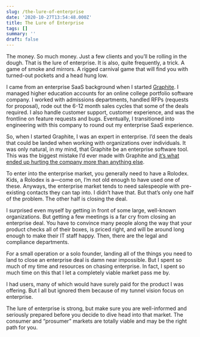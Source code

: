 ```yaml
---
slug: /the-lure-of-enterprise
date: '2020-10-27T13:54:48.000Z'
title: The Lure of Enterprise
tags: []
summary: ''
draft: false
---
```

The money. So much money. Just a few clients and you’ll be rolling in the dough. That is the lure of enterprise. It is also, quite frequently, a trick. A game of smoke and mirrors. A rigged carnival game that will find you with turned-out pockets and a head hung low.

I came from an enterprise SaaS background when I started [Graphite](<https://graphitedocs.com>). I managed higher education accounts for an online college portfolio software company. I worked with admissions departments, handled RFPs (requests for proposal), rode out the 6-12 month sales cycles that some of the deals required. I also handle customer support, customer experience, and was the frontline on feature requests and bugs. Eventually, I transitioned into engineering with this company to round out my enterprise SaaS experience.

So, when I started Graphite, I was an expert in enterprise. I’d seen the deals that could be landed when working with organizations over individuals. It was only natural, in my mind, that Graphite be an enterprise software tool. This was the biggest mistake I’d ever made with Graphite and [it’s what ended up hurting the company more than anything else](<https://www.failory.com/interview/graphite-docs>).

To enter into the enterprise market, you generally need to have a Rolodex. Kids, a Rolodex is a—come on, I’m not old enough to have used one of these. Anyways, the enterprise market tends to need salespeople with pre-existing contacts they can tap into. I didn’t have that. But that’s only one half of the problem. The other half is closing the deal.

I surprised even myself by getting in front of some large, well-known organizations. But getting a few meetings is a far cry from closing an enterprise deal. You have to convince many people along the way that your product checks all of their boxes, is priced right, and will be around long enough to make their IT staff happy. Then, there are the legal and compliance departments.

For a small operation or a solo founder, landing all of the things you need to land to close an enterprise deal is damn near impossible. But I spent so much of my time and resources on chasing enterprise. In fact, I spent so much time on this that I let a completely viable market pass me by.

I had users, many of which would have surely paid for the product I was offering. But I all but ignored them because of my tunnel vision focus on enterprise.

The lure of enterprise is strong, but make sure you are well-informed and seriously prepared before you decide to dive head into that market. The consumer and “prosumer” markets are totally viable and may be the right path for you.


  
